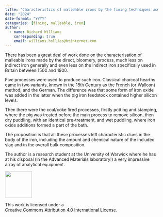 ```yaml
---
title: "Characteristics of malleable irons by the fining techniques used in their manufacture"
date: "2024"
date-format: "YYYY"
categories: [fining, malleable, iron]
author: 
  - name: Richard Williams
    corresponding: true
    email: williams.hollies@btinternet.com
---
```


There has been a great deal of work done on the characterisation of malleable irons made by the direct, bloomery, process, much less on indirect iron generally and even less on the indirect iron specifically used in Britain between 1500 and 1900.

Five processes were used to produce such iron. Classical charcoal hearths came in two variants, known in the 18th Century as the French (or Walloon) method, and the German. The difference was that some form of iron oxide was added in the latter when the pig iron feedstock contained higher silicon levels.

Then there were the coal/coke fired processes, firstly potting and stamping, where the pig was treated before the main process to remove silicon, then dry puddling, with an identical pre-treatment, and wet puddling, where iron oxide additions formed a part of the bath.

The proposition is that all these processes left characteristic clues in the body of the iron, including the amount and chemical nature of the included slag and in the overall bulk composition.

The author is a research student at the University of Warwick where he has at his disposal (in the Advanced Materials laboratory!) a very impressive array of analytical equipment.

::: {layout="[ 20 , 85 ]"}

::: {#column-image}
[![](https://i.creativecommons.org/l/by/4.0/88x31.png){width=88}](http://creativecommons.org/licenses/by/4.0/)
:::

::: {#column-text}
This work is licensed under a<br>[Creative Commons Attribution 4.0 International License](https://creativecommons.org/licenses/by/4.0/).
:::

:::
